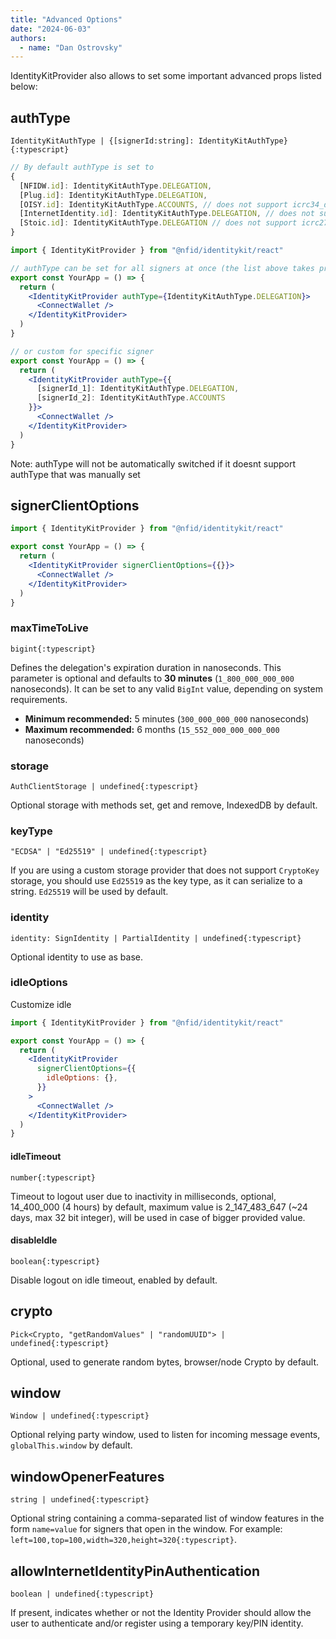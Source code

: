 ```yaml
---
title: "Advanced Options"
date: "2024-06-03"
authors:
  - name: "Dan Ostrovsky"
---
```



IdentityKitProvider also allows to set some important advanced props listed below:

## authType

`IdentityKitAuthType | {[signerId:string]: IdentityKitAuthType} {:typescript}`

```jsx
// By default authType is set to
{
  [NFIDW.id]: IdentityKitAuthType.DELEGATION,
  [Plug.id]: IdentityKitAuthType.DELEGATION,
  [OISY.id]: IdentityKitAuthType.ACCOUNTS, // does not support icrc34_delegation
  [InternetIdentity.id]: IdentityKitAuthType.DELEGATION, // does not support icrc27_accounts
  [Stoic.id]: IdentityKitAuthType.DELEGATION // does not support icrc27_accounts
}

import { IdentityKitProvider } from "@nfid/identitykit/react"

// authType can be set for all signers at once (the list above takes priority over this)
export const YourApp = () => {
  return (
    <IdentityKitProvider authType={IdentityKitAuthType.DELEGATION}>
      <ConnectWallet />
    </IdentityKitProvider>
  )
}

// or custom for specific signer
export const YourApp = () => {
  return (
    <IdentityKitProvider authType={{
      [signerId_1]: IdentityKitAuthType.DELEGATION,
      [signerId_2]: IdentityKitAuthType.ACCOUNTS
    }}>
      <ConnectWallet />
    </IdentityKitProvider>
  )
}
```

<Callout type="info" emoji="ℹ️">
  Note: authType will not be automatically switched if it doesnt support authType that was manually
  set
</Callout>

## signerClientOptions

```jsx
import { IdentityKitProvider } from "@nfid/identitykit/react"

export const YourApp = () => {
  return (
    <IdentityKitProvider signerClientOptions={{}}>
      <ConnectWallet />
    </IdentityKitProvider>
  )
}
```

### maxTimeToLive

`bigint{:typescript}`

Defines the delegation's expiration duration in nanoseconds. This parameter is optional and defaults
to **30 minutes** (`1_800_000_000_000` nanoseconds). It can be set to any valid `BigInt` value,
depending on system requirements.

- **Minimum recommended:** 5 minutes (`300_000_000_000` nanoseconds)
- **Maximum recommended:** 6 months (`15_552_000_000_000_000` nanoseconds)

### storage

`AuthClientStorage | undefined{:typescript}`

Optional storage with methods set, get and remove, IndexedDB by default.

### keyType

`"ECDSA" | "Ed25519" | undefined{:typescript}`

If you are using a custom storage provider that does not support `CryptoKey` storage, you should use
`Ed25519` as the key type, as it can serialize to a string. `Ed25519` will be used by default.

### identity

`identity: SignIdentity | PartialIdentity | undefined{:typescript}`

Optional identity to use as base.

### idleOptions

Customize idle

```jsx
import { IdentityKitProvider } from "@nfid/identitykit/react"

export const YourApp = () => {
  return (
    <IdentityKitProvider
      signerClientOptions={{
        idleOptions: {},
      }}
    >
      <ConnectWallet />
    </IdentityKitProvider>
  )
}
```

#### idleTimeout

`number{:typescript}`

Timeout to logout user due to inactivity in milliseconds, optional, 14_400_000 (4 hours) by default,
maximum value is 2_147_483_647 (~24 days, max 32 bit integer), will be used in case of bigger
provided value.

#### disableIdle

`boolean{:typescript}`

Disable logout on idle timeout, enabled by default.

## crypto

`Pick<Crypto, "getRandomValues" | "randomUUID"> | undefined{:typescript}`

Optional, used to generate random bytes, browser/node Crypto by default.

## window

`Window | undefined{:typescript}`

Optional relying party window, used to listen for incoming message events, `globalThis.window` by
default.

## windowOpenerFeatures

`string | undefined{:typescript}`

Optional string containing a comma-separated list of window features in the form `name=value` for
signers that open in the window. For example: `left=100,top=100,width=320,height=320{:typescript}`.

## allowInternetIdentityPinAuthentication

`boolean | undefined{:typescript}`

If present, indicates whether or not the Identity Provider should allow the user to authenticate
and/or register using a temporary key/PIN identity.
